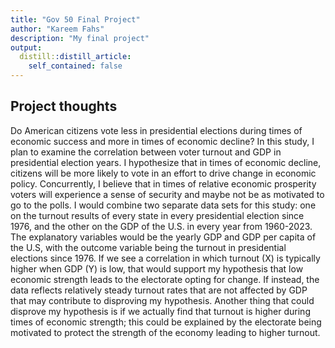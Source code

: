 ```yaml
---
title: "Gov 50 Final Project"
author: "Kareem Fahs"
description: "My final project"
output:
  distill::distill_article:
    self_contained: false
---
```




## Project thoughts

Do American citizens vote less in presidential elections during times of economic success and more in times of economic decline? In this study, I plan to examine the correlation between voter turnout and GDP in presidential election years. I hypothesize that in times of economic decline, citizens will be more likely to vote in an effort to drive change in economic policy. Concurrently, I believe that in times of relative economic prosperity voters will experience a sense of security and maybe not be as motivated to go to the polls. I would combine two separate data sets for this study: one on the turnout results of every state in every presidential election since 1976, and the other on the GDP of the U.S. in every year from 1960-2023. The explanatory variables would be the yearly GDP and GDP per capita of the U.S, with the outcome variable being the turnout in presidential elections since 1976. If we see a correlation in which turnout (X) is typically higher when GDP (Y) is low, that would support my hypothesis that low economic strength leads to the electorate opting for change. If instead, the data reflects relatively steady turnout rates that are not affected by GDP that may contribute to disproving my hypothesis. Another thing that could disprove my hypothesis is if we actually find that turnout is higher during times of economic strength; this could be explained by the electorate being motivated to protect the strength of the economy leading to higher turnout. 